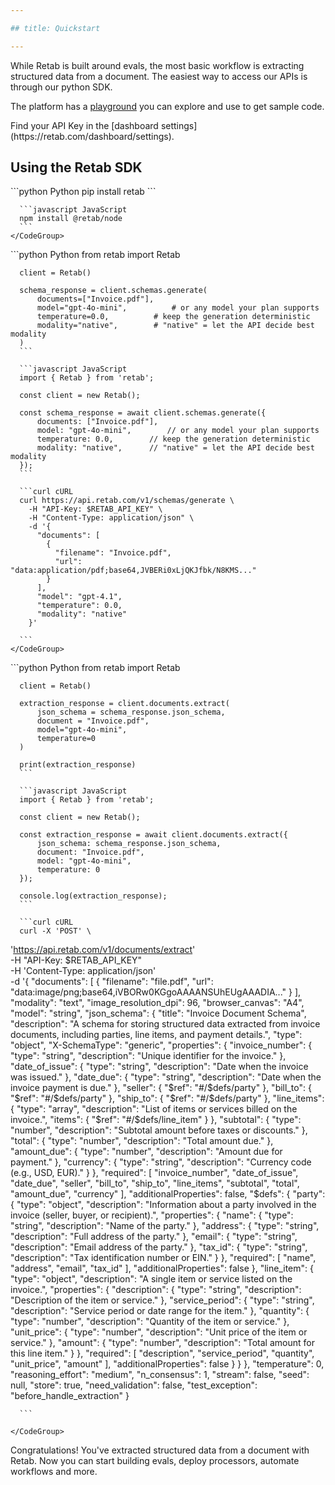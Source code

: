```yaml
---

## title: Quickstart

---
```


While Retab is built around evals, the most basic workflow is extracting structured data from a document. The easiest way to access our APIs is through our python SDK.

The platform has a [playground](https://retab.com/dashboardplayground) you can explore and use to get sample code.


<Tip>
  Find your API Key in the [dashboard settings](https://retab.com/dashboard/settings).
</Tip>

## Using the Retab SDK

<Steps>
  <Step title="Install the SDK" stepNumber={1}>
    <CodeGroup>
      ```python Python
      pip install retab
      ```

      ```javascript JavaScript
      npm install @retab/node
      ```
    </CodeGroup>
  </Step>

  <Step title="Generate a Schema" stepNumber={2}>
    <CodeGroup>
      ```python Python
      from retab import Retab

      client = Retab()

      schema_response = client.schemas.generate(
          documents=["Invoice.pdf"],
          model="gpt-4o-mini",          # or any model your plan supports
          temperature=0.0,          # keep the generation deterministic
          modality="native",        # "native" = let the API decide best modality
      )
      ```

      ```javascript JavaScript
      import { Retab } from 'retab';

      const client = new Retab();

      const schema_response = await client.schemas.generate({
          documents: ["Invoice.pdf"],
          model: "gpt-4o-mini",        // or any model your plan supports
          temperature: 0.0,        // keep the generation deterministic
          modality: "native",      // "native" = let the API decide best modality
      });
      ```

      ```curl cURL
      curl https://api.retab.com/v1/schemas/generate \
        -H "API-Key: $RETAB_API_KEY" \
        -H "Content-Type: application/json" \
        -d '{
          "documents": [
            {
              "filename": "Invoice.pdf",
              "url": "data:application/pdf;base64,JVBERi0xLjQKJfbk/N8KMS..."
            }
          ],
          "model": "gpt-4.1",
          "temperature": 0.0,
          "modality": "native"
        }'

      ```
    </CodeGroup>
  </Step>

  <Step title="Extract Data" stepNumber={3}>
    <CodeGroup>
      ```python Python
      from retab import Retab

      client = Retab()

      extraction_response = client.documents.extract(
          json_schema = schema_response.json_schema,
          document = "Invoice.pdf",
          model="gpt-4o-mini",
          temperature=0
      )

      print(extraction_response)
      ```

      ```javascript JavaScript
      import { Retab } from 'retab';

      const client = new Retab();

      const extraction_response = await client.documents.extract({
          json_schema: schema_response.json_schema,
          document: "Invoice.pdf",
          model: "gpt-4o-mini",
          temperature: 0
      });

      console.log(extraction_response);
      ```

      ```curl cURL
      curl -X 'POST' \
  'https://api.retab.com/v1/documents/extract' \
  -H "API-Key: $RETAB_API_KEY" \
  -H 'Content-Type: application/json' \
  -d '{
  "documents": [
    {
      "filename": "file.pdf",
      "url": "data:image/png;base64,iVBORw0KGgoAAAANSUhEUgAAADIA..."
    }
  ],
  "modality": "text",
  "image_resolution_dpi": 96,
  "browser_canvas": "A4",
  "model": "string",
  "json_schema": {
        "title": "Invoice Document Schema",
        "description": "A schema for storing structured data extracted from invoice documents, including parties, line items, and payment details.",
        "type": "object",
        "X-SchemaType": "generic",
        "properties": {
          "invoice_number": {
            "type": "string",
            "description": "Unique identifier for the invoice."
          },
          "date_of_issue": {
            "type": "string",
            "description": "Date when the invoice was issued."
          },
          "date_due": {
            "type": "string",
            "description": "Date when the invoice payment is due."
          },
          "seller": {
            "$ref": "#/$defs/party"
          },
          "bill_to": {
            "$ref": "#/$defs/party"
          },
          "ship_to": {
            "$ref": "#/$defs/party"
          },
          "line_items": {
            "type": "array",
            "description": "List of items or services billed on the invoice.",
            "items": {
              "$ref": "#/$defs/line_item"
            }
          },
          "subtotal": {
            "type": "number",
            "description": "Subtotal amount before taxes or discounts."
          },
          "total": {
            "type": "number",
            "description": "Total amount due."
          },
          "amount_due": {
            "type": "number",
            "description": "Amount due for payment."
          },
          "currency": {
            "type": "string",
            "description": "Currency code (e.g., USD, EUR)."
          }
        },
        "required": [
          "invoice_number",
          "date_of_issue",
          "date_due",
          "seller",
          "bill_to",
          "ship_to",
          "line_items",
          "subtotal",
          "total",
          "amount_due",
          "currency"
        ],
        "additionalProperties": false,
        "$defs": {
          "party": {
            "type": "object",
            "description": "Information about a party involved in the invoice (seller, buyer, or recipient).",
            "properties": {
              "name": {
                "type": "string",
                "description": "Name of the party."
              },
              "address": {
                "type": "string",
                "description": "Full address of the party."
              },
              "email": {
                "type": "string",
                "description": "Email address of the party."
              },
              "tax_id": {
                "type": "string",
                "description": "Tax identification number or EIN."
              }
            },
            "required": [
              "name",
              "address",
              "email",
              "tax_id"
            ],
            "additionalProperties": false
          },
          "line_item": {
            "type": "object",
            "description": "A single item or service listed on the invoice.",
            "properties": {
              "description": {
                "type": "string",
                "description": "Description of the item or service."
              },
              "service_period": {
                "type": "string",
                "description": "Service period or date range for the item."
              },
              "quantity": {
                "type": "number",
                "description": "Quantity of the item or service."
              },
              "unit_price": {
                "type": "number",
                "description": "Unit price of the item or service."
              },
              "amount": {
                "type": "number",
                "description": "Total amount for this line item."
              }
            },
            "required": [
              "description",
              "service_period",
              "quantity",
              "unit_price",
              "amount"
            ],
            "additionalProperties": false
          }
        }
    },
    "temperature": 0,
    "reasoning_effort": "medium",
    "n_consensus": 1,
    "stream": false,
    "seed": null,
    "store": true,
    "need_validation": false,
    "test_exception": "before_handle_extraction"
  }

      

      ```

    </CodeGroup>
  </Step>
</Steps>

Congratulations! You've extracted structured data from a document with Retab. Now you can start building evals, deploy processors, automate workflows and more. 
